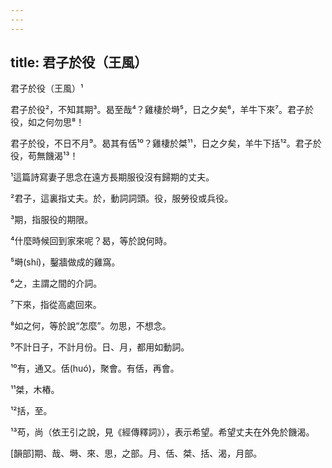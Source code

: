 ```yaml
---
---
---
```

title: 君子於役（王風）
---




君子於役（王風）¹

君子於役²，不知其期³。曷至哉⁴？雞棲於塒⁵，日之夕矣⁶，羊牛下來⁷。君子於役，如之何勿思⁸！

君子於役，不日不月⁹。曷其有佸¹⁰？雞棲於桀¹¹，日之夕矣，羊牛下括¹²。君子於役，苟無饑渴¹³！

¹這篇詩寫妻子思念在遠方長期服役沒有歸期的丈夫。

²君子，這裏指丈夫。於，動詞詞頭。役，服勞役或兵役。

³期，指服役的期限。

⁴什麼時候回到家來呢？曷，等於說何時。

⁵塒(shí)，鑿牆做成的雞窩。

⁶之，主謂之間的介詞。

⁷下來，指從高處回來。

⁸如之何，等於說“怎麼”。勿思，不想念。

⁹不計日子，不計月份。日、月，都用如動詞。

¹⁰有，通又。佸(huó)，聚會。有佸，再會。

¹¹桀，木樁。

¹²括，至。

¹³苟，尚（依王引之說，見《經傳釋詞》），表示希望。希望丈夫在外免於饑渴。

[韻部]期、哉、塒、來、思，之部。月、佸、桀、括、渴，月部。